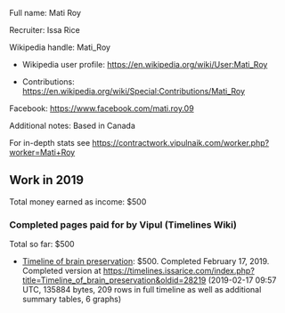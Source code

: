 Full name: Mati Roy

Recruiter: Issa Rice

Wikipedia handle: Mati_Roy

* Wikipedia user profile: https://en.wikipedia.org/wiki/User:Mati_Roy

* Contributions: https://en.wikipedia.org/wiki/Special:Contributions/Mati_Roy

Facebook: https://www.facebook.com/mati.roy.09

Additional notes: Based in Canada

For in-depth stats see https://contractwork.vipulnaik.com/worker.php?worker=Mati+Roy

== Work in 2019 ==

Total money earned as income: $500

=== Completed pages paid for by Vipul (Timelines Wiki) ===

Total so far: $500

* [https://timelines.issarice.com/wiki/Timeline_of_brain_preservation Timeline of brain preservation]: $500. Completed February 17, 2019. Completed version at https://timelines.issarice.com/index.php?title=Timeline_of_brain_preservation&oldid=28219 (2019-02-17 09:57 UTC, 135884 bytes, 209 rows in full timeline as well as additional summary tables, 6 graphs)
